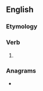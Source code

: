 ==English==

===Etymology===
{{suffix|trust|est|lang=en}}

===Verb===
{{head|en|verb form}}

# {{en-archaic second-person singular of|trust}}

===Anagrams===
* {{anagrams|en|stutters}}